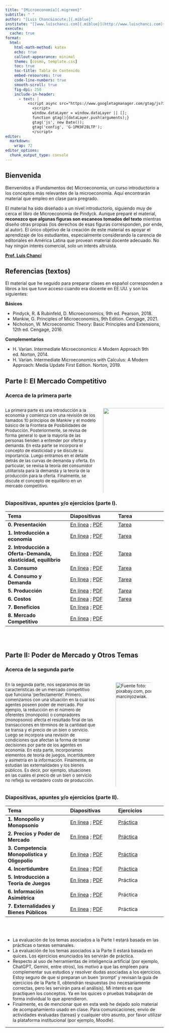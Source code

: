 ```yaml
---
title: "[Microeconomía]{.migreen}"
subtitle: " "
author: "[Luis Chanc&iacute;]{.miblue}"
institute: "[[www.luischanci.com]{.miblue}](http://www.luischanci.com){.miblue}"
execute:
  cache: true
format:
  html:
    html-math-method: katex
    echo: true
    callout-appearance: minimal
    theme: [cosmo, template.css]
    toc: true
    toc-title: Tabla de Contenido
    embed-resources: true
    code-line-numbers: true
    smooth-scroll: true
    fig-dpi: 250
    include-in-header:
      - text: |    
          <script async src="https://www.googletagmanager.com/gtag/js?id=G-1PK9F28LTP"></script>
            <script>
            window.dataLayer = window.dataLayer || [];
            function gtag(){dataLayer.push(arguments);}
            gtag('js', new Date());
            gtag('config', 'G-1PK9F28LTP');
            </script>
editor: 
  markdown: 
    wrap: 72
editor_options: 
  chunk_output_type: console
---
```


## Bienvenida

Bienvenidos a (Fundamentos de) Microeconomía, un curso introductorio a los conceptos más relevantes de la microeconomía. Aquí encontrarán material que empleo en clase para pregrado.

El material ha sido diseñado a un nivel introductorio, siguiendo muy de cerca el libro de Microeconomía de Pindyck. Aunque preparé el material, **reconozco que algunas figuras son escaneos tomados del texto** mientras diseño otras propias (los derechos de esas figuras corresponden, por ende, al autor). El único objetivo de la creación de este material es apoyar el aprendizaje de los estudiantes, especialmente considerando la carencia de editoriales en América Latina que provean material docente adecuado. No hay ningún interés comercial, solo un interés altruista.

[**Prof. Luis Chancí**](http://www.luischanci.com/)


## Referencias (textos)

El material que he seguido para preparar clases en español corresponden a libros a los que tuve acceso cuando era docente en EE.UU. y son los siguientes:

**Básicos**

- Pindyck, R. & Rubinfeld, D. Microeconomics, 9th ed. Pearson, 2018.
- Mankiw, G. Principles of Microeconomics, 9th Edition. Cengage, 2021.
- Nicholson, W. Microeconomic Theory: Basic Principles and Extensions, 12th ed. Cengage, 2016. 

**Complementarios**

- H. Varian. Intermediate Microeconomics: A Modern Approach 9th ed. Norton, 2014. 
- H. Varian. Intermediate Microeconomics with Calculus: A Modern Approach: Media Update First Edition. Norton, 2019.


## [Parte I: El Mercado Competitivo]{.migreen}

### Acerca de la primera parte

:::columns
::: {.column style="width: 60%; font-size: 95%;"}

La primera parte es una introducción a la economía y comienza con una revisión de los llamados 10 principios de Mankiw y el modelo básico de la Frontera de Posibilidades de Producción. Posteriormente, se revisa de forma general lo que la mayoría de las personas tienden a entender por oferta y demanda. En esta parte se incorpora el concepto de elasticidad y se discute su importancia. Luego entramos en el detalle detrás de las curvas de demanda y oferta. En particular, se revisa la teoría del consumidor utilitarista para la demanda y la teoría de la producción para la oferta. Finalmente, se discute el concepto de equilibrio en un mercado competitivo.

:::
::: {.column style="width: 40%;"}
![](general_pics/logo.png){fig-align="center" width=110%}
:::
:::

### Diapositivas, apuntes y/o ejercicios (parte I). 

| Tema             | Diapositivas | Tarea   |
|:-----------------|:-------------|:-------------|
| **0. Presentación** | [En línea](https://www.luischanci.com/presentations/Fund_Micro/contenido0.html) ; [PDF](https://www.luischanci.com/presentations/Fund_Micro/contenido0.pdf) | [Tarea](https://www.luischanci.com/documents/Fund_Micro/F_Micro_T0.pdf) |
| **1. Introducción a economía** | [En línea](https://www.luischanci.com/presentations/Fund_Micro/contenido1.html) ; [PDF](https://www.luischanci.com/presentations/Fund_Micro/contenido1.pdf) | [Tarea](https://www.luischanci.com/documents/Fund_Micro/F_Micro_T1.pdf) |
| **2. Introducción a Oferta-Demanda, elasticidad, equilibrio** | [En línea](https://www.luischanci.com/presentations/Fund_Micro/contenido2.html) ; [PDF](https://www.luischanci.com/presentations/Fund_Micro/contenido2.pdf) | [Tarea](https://www.luischanci.com/documents/Fund_Micro/F_Micro_T2.pdf) |
| **3. Consumo** | [En línea](https://www.luischanci.com/presentations/Fund_Micro/contenido3.html) ; [PDF](https://www.luischanci.com/presentations/Fund_Micro/contenido3.pdf) | [Tarea](https://www.luischanci.com/documents/Fund_Micro/F_Micro_T3.pdf) |
| **4. Consumo y Demanda** | [En línea](https://www.luischanci.com/presentations/Fund_Micro/contenido4.html) ; [PDF](https://www.luischanci.com/presentations/Fund_Micro/contenido4.pdf) | [Tarea](https://www.luischanci.com/documents/Fund_Micro/F_Micro_T4.pdf) |
| **5. Producción** | [En línea](https://www.luischanci.com/presentations/Fund_Micro/contenido6.html) ; [PDF](https://www.luischanci.com/presentations/Fund_Micro/contenido6.pdf) | [Tarea](https://www.luischanci.com/documents/Fund_Micro/F_Micro_T5.pdf) |
| **6. Costos** | [En línea](https://www.luischanci.com/presentations/Fund_Micro/contenido7.html) ; [PDF](https://www.luischanci.com/presentations/Fund_Micro/contenido7.pdf) | [Tarea](https://www.luischanci.com/documents/Fund_Micro/F_Micro_T6.pdf) |
| **7. Beneficios** | [En línea](https://www.luischanci.com/presentations/Fund_Micro/contenido8.html) ; [PDF](https://www.luischanci.com/presentations/Fund_Micro/contenido8.pdf) | |
| **8. Mercado Competitivo** | [En línea](https://www.luischanci.com/presentations/Fund_Micro/contenido9.html) ; [PDF](https://www.luischanci.com/presentations/Fund_Micro/contenido9.pdf) | |

</br></br>

## [Parte II: Poder de Mercado y Otros Temas]{.migreen}

### Acerca de la segunda parte

:::columns
::: {.column style="width: 60%; font-size: 95%;"}

En la segunda parte, nos separamos de las características de un mercado competitivo que funciona 'perfectamente'. Primero, comenzamos con una situación en la cual los agentes poseen poder de mercado. Por ejemplo, la reducción en el número de oferentes (monopolio) o compradores (monopsonio) afecta el resultado final de las transacciones en términos de la cantidad que se transa y el precio de un bien o servicio. Luego se incorpora una revisión de condiciones que afectan la forma de tomar decisiones por parte de los agentes en economía. En esta parte, incorporamos elementos de teoría de juegos, incertidumbre y asimetría en la información. Finalmente, se estudian las externalidades y los bienes públicos. Es decir, por ejemplo, situaciones en las cuales el precio de un bien o servicio no refleja su verdadero costo de producción.

:::
::: {.column style="width: 40%;"}
![Fuente foto: pixabay.com, por marcinjozwiak.](general_pics/pollution.jpg){fig-align="center" width=110%}
:::
:::


### Diapositivas, apuntes y/o ejercicios (parte II). 

| Tema             | Diapositivas | Ejercicios   |
|:-----------------|:-------------|:-------------|
| **1. Monopolio y Monopsonio** | [En línea](https://www.luischanci.com/presentations/Fund_Micro/tema1.html) ; [PDF](https://www.luischanci.com/presentations/Fund_Micro/tema1.pdf) | [Práctica](https://www.luischanci.com/documents/Fund_Micro/ejercicios_tema1.pdf) |
| **2. Precios y Poder de Mercado** | [En línea](https://www.luischanci.com/presentations/Fund_Micro/tema2.html) ; [PDF](https://www.luischanci.com/presentations/Fund_Micro/tema2.pdf) | [Práctica](https://www.luischanci.com/documents/Fund_Micro/ejercicios_tema2.pdf) |
| **3. Competencia Monopolística y Oligopolio** | [En línea](https://www.luischanci.com/presentations/Fund_Micro/tema3.html) ; [PDF](https://www.luischanci.com/presentations/Fund_Micro/tema3.pdf) | [Práctica](https://www.luischanci.com/documents/Fund_Micro/ejercicios_tema3.pdf) |
| **4. Incertidumbre** | [En línea](https://www.luischanci.com/presentations/Fund_Micro/tema4.html) ; [PDF](https://www.luischanci.com/presentations/Fund_Micro/tema4.pdf) | [Práctica](https://www.luischanci.com/documents/Fund_Micro/ejercicios_tema4.pdf) |
| **5. Introducción a Teoría de Juegos** | [En línea](https://www.luischanci.com/presentations/Fund_Micro/tema5.html) ; [PDF](https://www.luischanci.com/presentations/Fund_Micro/tema5.pdf) | Práctica |
| **6. Información Asimétrica** | [En línea](https://www.luischanci.com/presentations/Fund_Micro/tema6.html) ; [PDF](https://www.luischanci.com/presentations/Fund_Micro/tema6.pdf) | Práctica |
| **7. Externalidades y Bienes Públicos** | [En línea](https://www.luischanci.com/presentations/Fund_Micro/tema7.html) ; [PDF](https://www.luischanci.com/presentations/Fund_Micro/tema7.pdf) | Práctica |


<br><br>

::: {.callout-tip title="Comentarios finales:" appearance="default"}

- La evaluación de los temas asociados a la Parte I estará basada en las prácticas o tareas semanales.
- La evaluación de los temas asociados a la Parte II estará basada en quices. Los ejercicios enunciados les servirán de práctica.
- Respecto al uso de herramientas de inteligencia artificial (por ejemplo, ChatGPT, Gemini, entre otros), los motivo a que las empleen para complementar sus estudios y resolver dudas asociadas a los ejercicios. Estoy seguro de que si preparan un buen 'prompt' y revisan la guía de ejercicios de la Parte II, obtendrán respuestas (no necesariamente correctas, pero les servirán para el análisis). Mi interés es que practiquen los conceptos. Ya en los quices o pruebas trabajarán de forma individual lo que aprendieron.
- Finalmente, es de mencionar que en esta web he dejado solo material de acompañamiento usado en clase. Para comunicaciones, envío de actividades evaluadas (tareas) y cualquier otro asunto, por favor utilizar la plataforma institucional (por ejemplo, Moodle).

:::

------------------------------------------------------------------------

